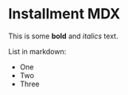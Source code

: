 # Installment MDX

This is some **bold** and _italics_ text.

List in markdown:

- One
- Two
- Three
